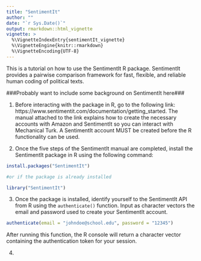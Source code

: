 ```yaml
---
title: "SentimentIt"
author: ""
date: "`r Sys.Date()`"
output: rmarkdown::html_vignette
vignette: >
  %\VignetteIndexEntry{sentimentIt_vignette}
  %\VignetteEngine{knitr::rmarkdown}
  %\VignetteEncoding{UTF-8}
---
```


This is a tutorial on how to use the SentimentIt R package. SentimentIt provides a pairwise comparison framework for fast, flexible, and reliable human coding of political texts.

###Probably want to include some background on SentimentIt here###

1. Before interacting with the package in R, go to the following link: https://www.sentimentit.com/documentation/getting_started. The manual attached to the link explains how to create the necessary accounts with Amazon and SentimentIt so you can interact with Mechanical Turk. A SentimentIt account MUST be created before the R functionality can be used. 

2. Once the five steps of the SentimentIt manual are completed, install the SentimentIt package in R using the following command:

```r
install.packages("SentimentIt")

#or if the package is already installed

library("SentimentIt")
```

3. Once the package is installed, identify yourself to the SentimentIt API from R using the `authenticate()` function. Input as character vectors the email and password used to create your SentimentIt account.

```r
authenticate(email = "johndoe@school.edu", password = "12345")
```

After running this function, the R console will return a character vector containing the authentication token for your session.

4. 
